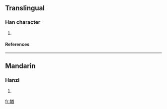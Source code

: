 ==Translingual==
===Han character===
{{Han char|rn=38|rad=女|as=09|sn=12|four=|canj=女廿金田 (VTCW)}}
# {{defn|Han|sort=女09}}
====References====
{{Han ref|kx=0267.350|dkj=06540|dj=0535.080|hdz=21067.080|uh=5AA8|ud=23208}}

----
==Mandarin==
===Hanzi===
{{cmn-hanzi|pin=[[jiù]] ([[jiu4]])|wg=chiu<sup>4</sup>}}
# {{defn|Mandarin}}

[[fr:媨]]